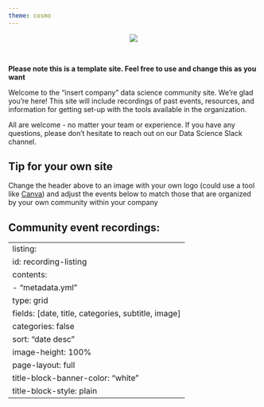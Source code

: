 ```yaml
---
theme: cosmo
---
```


<center>
![](images/banner-1068.png){fig-alt="Data Science community at your company"}
</center>

<br>

**Please note this is a template site. Feel free to use and change this as you want**

Welcome to the "insert company" data science community site. We're glad you're here! This site will include recordings of past events, resources, and information for getting set-up with the tools available in the organization.

All are welcome - no matter your team or experience. If you have any questions, please don't hesitate to reach out on our Data Science Slack channel.




::: {.callout-tip collapse=TRUE}
## Tip for your own site

Change the header above to an image with your own logo (could use a tool like [Canva](https://www.canva.com)) and adjust the events below to match those that are organized by your own community within your company
:::


## Community event recordings:

---
listing:
  id: recording-listing
  contents:
    - "metadata.yml"
  type: grid
  fields: [date, title, categories, subtitle, image]
  categories: false
  sort: "date desc"
  image-height: 100%
page-layout: full
title-block-banner-color: "white"
title-block-style: plain
---

::: {#recording-listing}
:::

